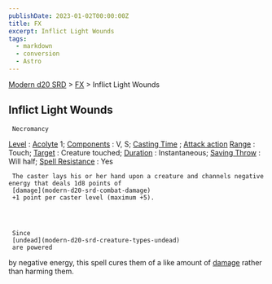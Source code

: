 ```yaml
---
publishDate: 2023-01-02T00:00:00Z
title: FX
excerpt: Inflict Light Wounds
tags:
  - markdown
  - conversion
  - Astro
---
```


[Modern d20 SRD](/#modernD20) > [FX](modern-d20-srd-fx-index) > Inflict Light Wounds

## Inflict Light Wounds




     Necromancy

[Level](modern-d20-srd-fx-level)
:
[Acolyte](modern-d20-srd-classes-advanced-acolyte)
1;
[Components](modern-d20-srd-fx-components)
: V, S;
[Casting Time](modern-d20-srd-fx-casting-time)
;
[Attack action](modern-d20-srd-combat-attack-actions)
[Range](modern-d20-srd-fx-range)
: Touch;
[Target](modern-d20-srd-fx-target)
: Creature touched;
[Duration](modern-d20-srd-fx-duration)
: Instantaneous;
[Saving Throw](modern-d20-srd-basics-saving-throws)
: Will half;
[Spell Resistance](modern-d20-srd-special-abilities-spell-resistance)
: Yes

     The caster lays his or her hand upon a creature and channels negative energy that deals 1d8 points of
     [damage](modern-d20-srd-combat-damage)
     +1 point per caster level (maximum +5).




     Since
     [undead](modern-d20-srd-creature-types-undead)
     are powered

by negative energy, this spell cures them of a like amount of
[damage](modern-d20-srd-combat-damage)
rather
than harming them.
